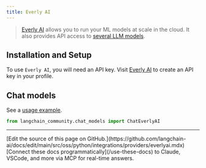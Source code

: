 ```yaml
---
title: Everly AI
---
```


> [Everly AI](https://everlyai.xyz/) allows you to run your ML models at scale in the cloud.
> It also provides API access to [several LLM models](https://everlyai.xyz/).

## Installation and Setup

To use `Everly AI`, you will need an API key. Visit
[Everly AI](https://everlyai.xyz/) to create an API key in your profile.

## Chat models

See a [usage example](/oss/python/integrations/chat/everlyai).

```python
from langchain_community.chat_models import ChatEverlyAI
```

---

<Callout icon="pen-to-square" iconType="regular">
    [Edit the source of this page on GitHub.](https://github.com/langchain-ai/docs/edit/main/src/oss/python/integrations/providers/everlyai.mdx)
</Callout>
<Tip icon="terminal" iconType="regular">
    [Connect these docs programmatically](/use-these-docs) to Claude, VSCode, and more via MCP for    real-time answers.
</Tip>
